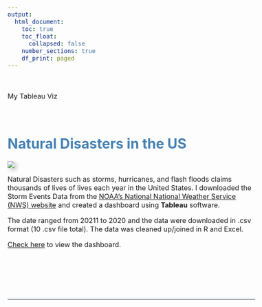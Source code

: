```yaml
---
output:
  html_document:
    toc: true
    toc_float:
      collapsed: false
    number_sections: true
    df_print: paged
---
```




<style type="text/css">
body {
  font-size: 12pt;
}

h1, h2, h3{
  color: #4682B4;
}

#TOC {
  margin: 25px 0px 20px 0px;
}

hr {
  border-top: 5px solid #F0F8FF;
}

.clearfix {
  overflow: auto;
}

img {
  margin-right: 20px;
  box-shadow: 5px 5px 10px #ccc;
}

</style>

\


<i class="fas fa-project-diagram "></i> My Tableau Viz

\


# Natural Disasters in the US

<div class="col-sm-6">

![](images/Dashboard.png)

</div>

Natural Disasters such as storms, hurricanes, and flash floods claims thousands of lives of lives each year in the United States. I downloaded the Storm Events Data from the [NOAA's National National Weather Service (NWS) website](https://www.ncdc.noaa.gov/stormevents/) and created a dashboard using **Tableau** software. 


The date ranged from 20211 to 2020 and the data were downloaded in .csv format (10 .csv file total). The data was cleaned up/joined in R and Excel. 

[Check here](https://public.tableau.com/app/profile/rajesh6683/viz/storms_dashboard/Dashboard2) to view the dashboard. 

\
\
\
\

----





